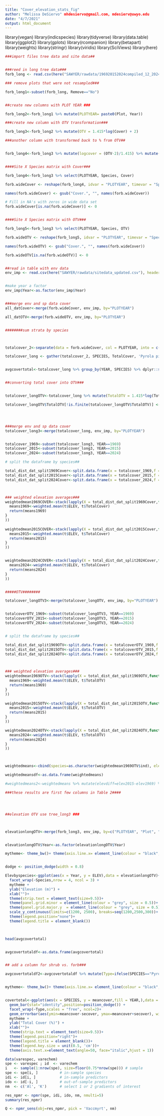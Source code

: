 ```yaml
---
title: "Cover_elevation_stats_fig"
author: "Melissa DeSiervo" mhdesiervo@gmail.com, mdesierv@uwyo.edu
date: "4/7/2021"
output: html_document
---
```


library(vegan)
library(indicspecies)
library(tidyverse)
library(data.table)
library(ggplot2)
library(gplots)
library(rcompanion)
library(betapart)
library(weights)
library(stringr)
library(viridis)
library(SciViews)
library(here)



```r

###import files tree data and site data##


###reed in long tree data###
forb_long <- read.csv(here("SAWYER/rawdata/196920152024compiled_12_2024.csv"), header=T)

### remove plots that were not resampled###

forb_long1<-subset(forb_long, Remove=="No")


##create new columns with PLOT YEAR ###

forb_long2<-forb_long1 %>% mutate(PLOTYEAR= paste0(Plot, Year))

###create new column with OTV transformation###

forb_long3<-forb_long2 %>% mutate(OTV = 1.415*log(Cover) + 2)

###another column with transformed back to % from OTV##


forb_long4<-forb_long3 %>% mutate(logcover = (OTV-2)/1.415) %>% mutate(coverOTV=exp(logcover))


####Site X Species matrix with Cover###

forb_long4<-forb_long3 %>% select(PLOTYEAR, Species, Cover)

forb.wideCover <- reshape(forb_long4, idvar = "PLOTYEAR", timevar = "Species", direction = "wide")

names(forb.wideCover) <- gsub("Cover.", "", names(forb.wideCover))

# Fill in NA's with zeros in wide data set
forb.wideCover[is.na(forb.wideCover)] <- 0


####Site X Species matrix with OTV###

forb_long5<-forb_long3 %>% select(PLOTYEAR, Species, OTV)

forb.wideOTV <- reshape(forb_long5, idvar = "PLOTYEAR", timevar = "Species", direction = "wide")

names(forb.wideOTV) <- gsub("Cover.", "", names(forb.wideCover))

forb.wideOTV[is.na(forb.wideOTV)] <- 0


##read in table with env data
env_imp <- read.csv(here("SAWYER/rawdata/sitedata_updated.csv"), header=T)


#make year a factor
env_imp$Year<-as.factor(env_imp$Year)


###merge env and sp data cover
all_datCover<-merge(forb.wideCover, env_imp, by="PLOTYEAR")

all_datOTV<-merge(forb.wideOTV, env_imp, by="PLOTYEAR")



```




```r

########sum strata by species



totalcover_2<-separate(data = forb.wideCover, col = PLOTYEAR, into = c("PLOT", "YEAR"), sep=3, remove=FALSE)

totalcover_long <- gather(totalcover_2, SPECIES, TotalCover, 'Pyrola picta':'Chimaphila menziesii', factor_key=TRUE)


avgcovertotal<-totalcover_long %>% group_by(YEAR, SPECIES) %>% dplyr::summarise(meancover=mean(TotalCover, na.rm=TRUE),sdcover=sd(TotalCover, na.rm=TRUE),secover=sd(TotalCover, na.rm=TRUE)/sqrt(n()))


##converting total cover into OTV###


totalcover_longOTV<-totalcover_long %>% mutate(TotalOTV = 1.415*log(TotalCover) + 2)

totalcover_longOTV$TotalOTV[!is.finite(totalcover_longOTV$TotalOTV)] <- 0  ##make infint values 0##





```


```r

###merge env and sp data cover
totalcover_long3<-merge(totalcover_long, env_imp, by="PLOTYEAR")


totalcover_1969<-subset(totalcover_long3, YEAR==1969)
totalcover_2015<-subset(totalcover_long3, YEAR==2015)
totalcover_2024<-subset(totalcover_long3, YEAR==2024)

# split the dataframe by species##

total_dist_dat_split1969Cover<-split.data.frame(x = totalcover_1969,f = totalcover_1969$SPECIES)
total_dist_dat_split2015Cover<-split.data.frame(x = totalcover_2015,f =totalcover_2015$SPECIES)
total_dist_dat_split2024Cover<-split.data.frame(x = totalcover_2024,f =totalcover_2024$SPECIES)



### weighted elevation averages###
weightedmean1969COVER<-stack(lapply(X = total_dist_dat_split1969Cover,function(t){
  means1969<-weighted.mean(t$ELEV, t$TotalCover)
  return(means1969)
}
))
 
weightedmean2015COVER<-stack(lapply(X = total_dist_dat_split2015Cover,function(t){
  means2015<-weighted.mean(t$ELEV, t$TotalCover)
  return(means2015)
}
))


weightedmean2024COVER<-stack(lapply(X = total_dist_dat_split2024Cover,function(t){
  means2024<-weighted.mean(t$ELEV, t$TotalCover)
  return(means2024)
}
))


#####OTV########

totalcover_longOTV3<-merge(totalcover_longOTV, env_imp, by="PLOTYEAR")


totalcoverOTV_1969<-subset(totalcover_longOTV3, YEAR==1969)
totalcoverOTV_2015<-subset(totalcover_longOTV3, YEAR==2015)
totalcoverOTV_2024<-subset(totalcover_longOTV3, YEAR==2024)


# split the dataframe by species##

total_dist_dat_split1969OTV<-split.data.frame(x = totalcoverOTV_1969,f = totalcover_1969$SPECIES)
total_dist_dat_split2015OTV<-split.data.frame(x = totalcoverOTV_2015,f =totalcover_2015$SPECIES)
total_dist_dat_split2024OTV<-split.data.frame(x = totalcoverOTV_2024,f =totalcover_2024$SPECIES)



### weighted elevation averages###
weightedmean1969OTV<-stack(lapply(X = total_dist_dat_split1969OTV,function(t){
  means1969<-weighted.mean(t$ELEV, t$TotalOTV)
  return(means1969)
}
))
 
weightedmean2015OTV<-stack(lapply(X = total_dist_dat_split2015OTV,function(t){
  means2015<-weighted.mean(t$ELEV, t$TotalOTV)
  return(means2015)
}
))

weightedmean2024OTV<-stack(lapply(X = total_dist_dat_split2024OTV,function(t){
  means2024<-weighted.mean(t$ELEV, t$TotalOTV)
  return(means2024)
}
))



weightedmeans<-cbind(species=as.character(weightedmean1969OTV$ind), elev1969=round(weightedmean1969OTV$values,2), elev2015=round(weightedmean2015OTV$values),elev2024=round(weightedmean2024OTV$values))

weightedmeansdf<-as.data.frame(weightedmeans)

#weightedmeans2<-weightedmeans %>% mutate(elevdiff=elev2015-elev1969) %>% mutate(elevdiffdecade=elevdiff/(2015-1969)*10)

###these results are first few columns in Table 2####





```




```r

##elevation OTV use tree_long3 ###



elevationlongOTV<-merge(forb_long3, env_imp, by=c("PLOTYEAR", "Plot", "Year"))


elevationlongOTV$Year<-as.factor(elevationlongOTV$Year)

mytheme<- theme_bw()+ theme(axis.line.x= element_line(colour = "black", size=0.3))+theme(axis.line.y= element_line(colour = "black", size=0.3))+theme(axis.text.x=element_text(size=8, colour = "black"))+theme(axis.text.y=element_text(size=8, colour = "black"))+theme(axis.title=element_text(size=12))+theme(plot.title=element_text(size=6) +theme(plot.title = element_text(hjust = 0.5)))+ theme(panel.grid.major = element_blank(), panel.grid.minor = element_blank())+ theme(legend.position = "none")+ theme(strip.background = element_blank()) + theme(strip.text = element_text(face = "italic"))


dodge <- position_dodge(width = 0.8)

Elevbyspecies<-ggplot(aes(x = Year, y = ELEV),data = elevationlongOTV)+   geom_violin(position=dodge, trim=TRUE, alpha=0.7, aes(fill=Year)) + geom_boxplot(width=0.2,lwd=0.3, position=dodge,outlier.color=NA, aes(color=Year))+
  facet_wrap(~Species,nrow = 4, ncol = 3) + 
  mytheme +
  ylab("Elevation (m)") +
  xlab("")+
  theme(strip.text = element_text(size=9.5))+
  theme(panel.grid.minor = element_line(colour = "grey", size = 0.5))+ 
  theme(panel.grid.major.y  = element_line(colour = "grey", size = 0.5))+
  scale_y_continuous(limits=c(1200, 2500), breaks=seq(1200,2500,300))+
  theme(legend.position="none")+
  theme(legend.title = element_blank())
  



```





```r

head(avgcovertotal)


avgcovertotaldf<-as.data.frame(avgcovertotal)


## add a column for shrub vs. forb###

avgcovertotaldf2<-avgcovertotaldf %>% mutate(Type=ifelse(SPECIES=="Pyrola picta"|SPECIES=="Chimaphila umbellata"|SPECIES=="Chimaphila menziesii", "Forb", "Shrub"))


mytheme<- theme_bw()+ theme(axis.line.x= element_line(colour = "black", size=0.3))+theme(axis.line.y= element_line(colour = "black", size=0.3))+theme(axis.text.x=element_text(size=8, colour = "black"))+theme(axis.text.y=element_text(size=8, colour = "black"))+theme(axis.title=element_text(size=12))+theme(plot.title=element_text(size=6) +theme(plot.title = element_text(hjust = 0.5)))+ theme(panel.grid.major = element_blank(), panel.grid.minor = element_blank())+ theme(legend.position = "none")+ theme(strip.background = element_blank()) + theme(strip.text = element_text(face = "italic"))


covertotal<-ggplot(aes(x = SPECIES, y = meancover,fill = YEAR,),data = avgcovertotaldf2) +
  geom_bar(stat="identity",position=position_dodge()) +
  facet_wrap(~Type,scales = "free", ncol=2)+
  geom_errorbar(aes(ymin=meancover-secover, ymax=meancover+secover), width=.2,position=position_dodge(.9))+
  mytheme +
  ylab("Total Cover (%)") +
  xlab("")+
  theme(strip.text = element_text(size=9.5))+
  theme(legend.position="right")+
  theme(legend.title = element_blank())+
  theme(legend.key.size = unit(0.5, 'cm'))+
  theme(axis.text.x=element_text(angle=50, face="italic",hjust = 1))


```







```r


data(varespec, varechem)
spe <- varespec ; id  <- varechem
i   <- sample(1:nrow(spe), size=floor(0.75*nrow(spe))) # sample
spe <- spe[i, ]          # in-sample species
idi <- id[i, ]           # in-sample predictors
ido <- id[-i, ]          # out-of-sample predictors
nm  <- c('Al', 'K')      # select 1 or 2 gradients of interest

res_npmr <- npmr(spe, idi, ido, nm, nmulti=5)
summary(res_npmr)

Q <- npmr_sens(obj=res_npmr, pick = 'Vaccmyrt', nm)

```








